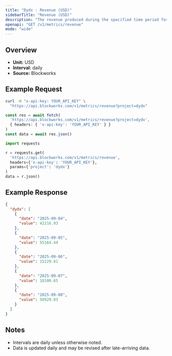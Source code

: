 ```yaml
---
title: "Dydx : Revenue (USD)"
sidebarTitle: "Revenue (USD)"
description: "The revenue produced during the specified time period for given project."
openapi: "GET /v1/metrics/revenue"
mode: "wide"
---
```


## Overview

- **Unit:** USD
- **Interval:** daily
- **Source:** Blockworks

## Example Request

<CodeGroup>

```bash cURL
curl -H "x-api-key: YOUR_API_KEY" \
  "https://api.blockworks.com/v1/metrics/revenue?project=dydx"
```

```typescript TypeScript
const res = await fetch(
  'https://api.blockworks.com/v1/metrics/revenue?project=dydx',
  { headers: { 'x-api-key': 'YOUR_API_KEY' } }
)
const data = await res.json()
```

```python Python
import requests

r = requests.get(
  'https://api.blockworks.com/v1/metrics/revenue',
  headers={'x-api-key': 'YOUR_API_KEY'},
  params={'project': 'dydx'}
)
data = r.json()
```

</CodeGroup>

## Example Response

```json
{
  "dydx": [
    {
      "date": "2025-09-04",
      "value": 42216.93
    },
    {
      "date": "2025-09-05",
      "value": 55164.44
    },
    {
      "date": "2025-09-06",
      "value": 15229.81
    },
    {
      "date": "2025-09-07",
      "value": 18100.65
    },
    {
      "date": "2025-09-08",
      "value": 58929.03
    }
  ]
}
```

## Notes
- Intervals are daily unless otherwise noted.
- Data is updated daily and may be revised after late-arriving data.
